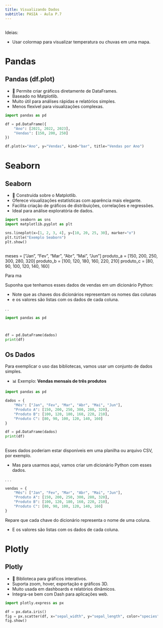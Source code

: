 ```yaml
---
title: Visualizando Dados
subtitle: PASIA - Aula P.7
---
```


##

Ideias:

- Usar colormap para visualizar temperatura ou chuvas em uma mapa.

# Pandas {background-color="#40666e"}

## Pandas (df.plot)

- 📌 Permite criar gráficos diretamente de DataFrames.
- Baseado no Matplotlib.
- Muito útil para análises rápidas e relatórios simples.
- Menos flexível para visualizações complexas.

```python
import pandas as pd

df = pd.DataFrame({
    "Ano": [2021, 2022, 2023],
    "Vendas": [150, 200, 250]
})

df.plot(x="Ano", y="Vendas", kind="bar", title="Vendas por Ano")
```

# Seaborn {background-color="#40666e"}

## Seaborn

- 📌 Construída sobre o Matplotlib.
- Oferece visualizações estatísticas com aparência mais elegante.
- Facilita criação de gráficos de distribuições, correlações e regressões.
- Ideal para análise exploratória de dados.

```python
import seaborn as sns
import matplotlib.pyplot as plt

sns.lineplot(x=[1, 2, 3, 4], y=[10, 20, 25, 30], marker="o")
plt.title("Exemplo Seaborn")
plt.show()
```

##


meses = ["Jan", "Fev", "Mar", "Abr", "Mai", "Jun"]
produto_a = [150, 200, 250, 300, 280, 320]
produto_b = [100, 120, 180, 160, 220, 210]
produto_c = [80, 90, 100, 120, 140, 160]

Para ma

Suponha que tenhamos esses dados de vendas em um dicionário Python:

- Note que as chaves dos dicionários representam os nomes das colunas
- e os valores são listas com os dados de cada coluna.

. . 

```python
import pandas as pd



df = pd.DataFrame(dados)
print(df)
```

## Os Dados

Para exemplicar o uso das bibliotecas, vamos usar um conjunto de dados simples.

- 📊 Exemplo: **Vendas mensais de três produtos**

```python
import pandas as pd

dados = {
    "Mês": ["Jan", "Fev", "Mar", "Abr", "Mai", "Jun"],
    "Produto A": [150, 200, 250, 300, 280, 320],
    "Produto B": [100, 120, 180, 160, 220, 210],
    "Produto C": [80, 90, 100, 120, 140, 160]
}

df = pd.DataFrame(dados)
print(df)
```



##

Esses dados poderiam estar disponíveis em uma planilha ou arquivo CSV, por exemplo.

- Mas para usarmos aqui, vamos criar um dicionário Python com esses dados.

. . .

```python
vendas = {
    "Mês": ["Jan", "Fev", "Mar", "Abr", "Mai", "Jun"],
    "Produto A": [150, 200, 250, 300, 280, 320],
    "Produto B": [100, 120, 180, 160, 220, 210],
    "Produto C": [80, 90, 100, 120, 140, 160]
}
```

Repare que cada chave do dicionário representa o nome de uma coluna.

- E os valores são listas com os dados de cada coluna.

# Plotly {background-color="#40666e"}

## Plotly

- 📌 Biblioteca para gráficos interativos.
- Suporta zoom, hover, exportação e gráficos 3D.
- Muito usada em dashboards e relatórios dinâmicos.
- Integra-se bem com Dash para aplicações web.

```python
import plotly.express as px

df = px.data.iris()
fig = px.scatter(df, x="sepal_width", y="sepal_length", color="species")
fig.show()
```

#